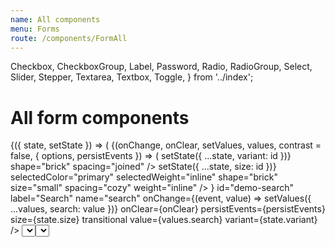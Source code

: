 ```yaml
---
name: All components
menu: Forms
route: /components/FormAll
---
```


  Checkbox,
  CheckboxGroup,
  Label,
  Password,
  Radio,
  RadioGroup,
  Select,
  Slider,
  Stepper,
  Textarea,
  Textbox,
  Toggle,
} from '../index';

# All form components

<Playground>
  <StateWrapper initialState={{ variant: 'underline', size: 'large' }}>
    {({ state, setState }) => (
      <ThemeWrapper>
        <FormDemo contrast={false} style={{ maxWidth: '400px' }}>
          {(onChange, onClear, setValues, values, contrast = false, { options, persistEvents }) => (
            <React.Fragment>
              <Rhythm mt={4} mb={2}>
                <ButtonGroup
                  buttons={[
                    { id: 'underline', label: 'Underline', selected: state.variant === 'underline' },
                    { id: 'filled', label: 'Filled', selected: state.variant === 'filled' },
                    { id: 'outline', label: 'Outline', selected: state.variant === 'outline' },
                  ]}
                  color="primary"
                  fullWidth
                  onClick={(event, id) => setState({ ...state, variant: id })}
                  shape="brick"
                  spacing="joined"
                />
              </Rhythm>
              <Rhythm mt={4} mb={2}>
                <ButtonGroup
                  buttons={[
                    { id: 'medium', label: 'M', selected: state.size === 'medium' },
                    { id: 'large', label: 'L', selected: state.size === 'large' },
                    { id: 'xlarge', label: 'XL', selected: state.size === 'xlarge' },
                    { id: 'xxlarge', label: '2XL', selected: state.size === 'xxlarge' },
                    { id: 'xxxlarge', label: '3XL', selected: state.size === 'xxxlarge' },
                    { id: 'xxxxlarge', label: '4XL', selected: state.size === 'xxxxlarge' },
                    { id: 'xxxxxlarge', label: '5XL', selected: state.size === 'xxxxxlarge' },
                    { id: 'xxxxxxlarge', label: '6XL', selected: state.size === 'xxxxxxlarge' },
                    { id: 'xxxxxxxlarge', label: '7XL', selected: state.size === 'xxxxxxxlarge' },
                  ]}
                  color="neutral"
                  fullWidth
                  onClick={(event, id) => setState({ ...state, size: id })}
                  selectedColor="primary"
                  selectedWeight="inline"
                  shape="brick"
                  size="small"
                  spacing="cozy"
                  weight="inline"
                />
              </Rhythm>
              <Rhythm my={2}>
                <Textbox
                  contrast={contrast}
                  id="demo-username"
                  label="Username"
                  name="username"
                  onChange={onChange}
                  persistEvents={persistEvents}
                  size={state.size}
                  transitional
                  value={values.username}
                  variant={state.variant}
                />
              </Rhythm>
              <Rhythm my={2}>
                <Password
                  contrast={contrast}
                  id="demo-password"
                  label="Password"
                  name="password"
                  onChange={onChange}
                  persistEvents={persistEvents}
                  size={state.size}
                  transitional
                  value={values.password}
                  variant={state.variant}
                />
              </Rhythm>
              <Rhythm my={2}>
                <Textbox
                  clearable
                  contrast={contrast}
                  iconBefore={<SearchIcon />}
                  id="demo-search"
                  label="Search"
                  name="search"
                  onChange={(event, value) => setValues({ ...values, search: value })}
                  onClear={onClear}
                  persistEvents={persistEvents}
                  size={state.size}
                  transitional
                  value={values.search}
                  variant={state.variant}
                />
              </Rhythm>
              <Rhythm my={2}>
                <Textbox
                  contrast={contrast}
                  id="demo-success"
                  label="Successful"
                  name="success"
                  onChange={onChange}
                  persistEvents={persistEvents}
                  size={state.size}
                  transitional
                  validity="success"
                  value={values.success}
                  variant={state.variant}
                />
              </Rhythm>
              <Rhythm my={2}>
                <Textbox
                  contrast={contrast}
                  id="demo-warning"
                  label="Warningish"
                  name="warning"
                  onChange={onChange}
                  persistEvents={persistEvents}
                  size={state.size}
                  transitional
                  validity="warning"
                  value={values.warning}
                  variant={state.variant}
                />
              </Rhythm>
              <Rhythm my={2}>
                <Textbox
                  contrast={contrast}
                  id="demo-danger"
                  label="Dangerous"
                  name="danger"
                  onChange={onChange}
                  persistEvents={persistEvents}
                  size={state.size}
                  transitional
                  validity="danger"
                  value={values.danger}
                  variant={state.variant}
                />
              </Rhythm>
              <Rhythm my={2}>
                <Select
                  contrast={contrast}
                  id="demo-select"
                  label="Choose a color"
                  name="select"
                  onChange={onChange}
                  persistEvents={persistEvents}
                  size={state.size}
                  transitional
                  value={values.select}
                  options={options}
                  variant={state.variant}
                />
              </Rhythm>
              <Rhythm my={2}>
                <Select
                  contrast={contrast}
                  id="demo-selected"
                  label="Choose another color"
                  name="selected"
                  onChange={onChange}
                  persistEvents={persistEvents}
                  size={state.size}
                  transitional
                  value={values.selected}
                  options={options}
                  variant={state.variant}
                />
              </Rhythm>
              <Rhythm my={2}>
                <ControlledDropdown
                  inputVariant={state.variant}
                  label="A custom dropdown"
                  layout="raised"
                  onChange={value => onChange({ target: { name: 'dropdown' } }, value)}
                  options={options}
                  size={state.size}
                  transitional
                />
              </Rhythm>
              <Rhythm my={2}>
                <Textarea
                  contrast={contrast}
                  id="demo-textarea"
                  label="Manifesto"
                  name="manifesto"
                  onChange={onChange}
                  persistEvents={persistEvents}
                  size={state.size}
                  transitional
                  value={values.manifesto}
                  variant={state.variant}
                />
              </Rhythm>
              <Rhythm my={2}>
                <Checkbox
                  checked={!!values.checkbox}
                  contrast={contrast}
                  id="demo-checkbox"
                  name="checkbox"
                  onChange={(event, checked) => setValues({ ...values, checkbox: checked })}
                  persistEvents={persistEvents}
                  variant="secondary"
                >
                  Lorem ipsum dolor sit amet, consectetur adipiscing elit. Integer eget dui eu orci ultrices maximus eu
                  eu ante. Vestibulum ligula velit, scelerisque vitae venenatis tempor, consectetur a orci. Aenean
                  molestie eu tortor in pharetra. Nulla lobortis, sapien quis ornare venenatis, nunc libero finibus
                  justo, non tempor nisi urna quis justo. Integer sit amet venenatis leo.
                </Checkbox>
              </Rhythm>
              <Rhythm my={2} mr={2}>
                <Radio
                  checked={values.radio === 'one'}
                  contrast={contrast}
                  id="demo-radio1"
                  name="radio"
                  value="one"
                  onChange={(event, checked, value) => checked && setValues({ ...values, radio: value })}
                  persistEvents={persistEvents}
                  variant="secondary"
                >
                  Lorem ipsum dolor sit amet
                </Radio>
                <Radio
                  checked={values.radio === 'two'}
                  contrast={contrast}
                  id="demo-radio2"
                  name="radio"
                  value="two"
                  onChange={(event, checked, value) => checked && setValues({ ...values, radio: value })}
                  persistEvents={persistEvents}
                  variant="secondary"
                >
                  Consectetur adipiscing elit
                </Radio>
              </Rhythm>
              <Rhythm mt={4} mb={2} grouped>
                <Flex direction="row" alignItems="flex-end" justifyContent="space-between" flexible>
                  <div>
                    <Label as="legend" contrast={contrast} strength="legend">
                      Pick a big number
                    </Label>
                    <Stepper
                      contrast={contrast}
                      id="demo-stepper1"
                      inputWidth={100}
                      max={10000}
                      min={0}
                      name="stepper1"
                      onChange={(event, value) => setValues({ ...values, stepper1: value })}
                      persistEvents={persistEvents}
                      size={state.size}
                      step={100}
                      value={values.stepper1}
                      width="50%"
                      variant={state.variant}
                    />
                  </div>
                  <Stepper
                    contrast={contrast}
                    id="demo-stepper2"
                    inputWidth={100}
                    label="Pick another number"
                    max={100}
                    min={0}
                    size={state.size}
                    step={10}
                    name="stepper2"
                    onChange={(event, value) => setValues({ ...values, stepper2: value })}
                    persistEvents={persistEvents}
                    value={values.stepper2}
                    width="50%"
                    variant={state.variant}
                  />
                </Flex>
              </Rhythm>
              <Rhythm mt={4} mb={2}>
                <CheckboxGroup
                  contrast={contrast}
                  id="demo-checkbox-group"
                  layout="stacked"
                  legend="Super fantastic label says what?"
                  name="checkboxes"
                  onChange={(event, value) => setValues({ ...values, checkboxes: value })}
                  values={values.checkboxes}
                  checkboxes={[
                    {
                      id: 'demo-checkbox-group1',
                      name: 'checkbox-group1',
                      value: 'one',
                      label: 'Super fantastic label one',
                    },
                    {
                      id: 'demo-checkbox-group2',
                      name: 'checkbox-group2',
                      value: 'two',
                      label: 'Super fantastic label two',
                    },
                    {
                      id: 'demo-checkbox-group3',
                      name: 'checkbox-group3',
                      value: 'three',
                      label: 'Super fantastic label three',
                    },
                  ]}
                />
              </Rhythm>
              <Rhythm mt={4} mb={2}>
                <RadioGroup
                  contrast={contrast}
                  id="demo-radio-group"
                  layout="inline"
                  legend="Super fantastic label says what?"
                  name="radios"
                  onChange={(event, value) => setValues({ ...values, radios: value })}
                  value={values.radios}
                  radios={[
                    {
                      id: 'demo-radio-group1',
                      value: 'one',
                      label: 'Super fantastic label one',
                    },
                    {
                      id: 'demo-radio-group2',
                      value: 'two',
                      label: 'Super fantastic label two',
                    },
                    {
                      id: 'demo-radio-group3',
                      value: 'three',
                      label: 'Super fantastic label three',
                    },
                  ]}
                />
              </Rhythm>
              <Rhythm mt={4} mb={2}>
                <Slider
                  contrast={contrast}
                  formatValue={value => value + '%'}
                  id="demo-slider"
                  max={100}
                  min={0}
                  name="slider"
                  onChange={(event, value) => setValues({ ...values, slider: value })}
                  persistEvents={persistEvents}
                  value={values.slider}
                  valuePosition="top"
                  width="100%"
                >
                  Percentage
                </Slider>
              </Rhythm>
              <Flex justifyContent="space-between" alignItems="center" wrap>
                <Toggle
                  checked={values.toggle}
                  contrast={contrast}
                  id="demo-toggle"
                  name="toggle"
                  onChange={(event, checked) => setValues({ ...values, toggle: checked })}
                  persistEvents={persistEvents}
                  value={true}
                >
                  Activate super powers
                </Toggle>
                <Rhythm mr={-2}>
                  <Flex flexible alignItems="center" justifyContent="flex-end">
                    <Rhythm my={1} mr={2}>
                      <Button weight="ghost" color="neutral" shape="brick">
                        Cancel
                      </Button>
                      <Button type="submit" color="primary" shape="brick">
                        Submit
                      </Button>
                    </Rhythm>
                  </Flex>
                </Rhythm>
              </Flex>
            </React.Fragment>
          )}
        </FormDemo>
      </ThemeWrapper>
    )}
  </StateWrapper>
</Playground>

